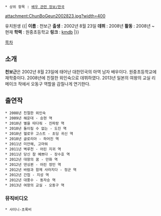  * 상위 항목 : [[배우 관련 정보/한국]]

attachment:ChunBoGeun2002823.jpg?width=400

유치원생
{{|
'''이름''' : 천보근
'''출생''' : 2002년 8월 23일
'''데뷔''' : 2008년
'''활동''' : 2008년 ~ 현재 
'''학력''' : 원중초등학교
'''링크''' : [http://www.kmdb.or.kr/actor/mm_basic.asp?person_id=00050813 kmdb]
|}}


[[목차]]
== 소개 ==
'''천보근'''은 2002년 8월 23일에 태어난 대한민국의 아역 남자 배우이다. 원중초등학교에 재학중이다. 2008년에 친절한 외인숙으로 데뷔하였다. 2013년 일본의 여왕의 교실 리메이크 작에서 오동구 역할을 감칠나게 연기한다.

== 출연작 ==
 * 2008년 친절한 외인숙
 * 2009년 해운대 - 승현 역
 * 2010년 별을 따다줘 - 진파랑 역
 * 2010년 돌이킬 수 없는 - 도진 역
 * 2010년 헬로우 고스트 - 초딩 귀신 역
 * 2010년 글로리아 - 하어진 역
 * 2011년 미안해, 고마워
 * 2011년 벽루천 - 어린 지귀 역
 * 2011년 당신 참 예쁘다 - 장수호 역
 * 2012년 대왕의 꿈 - 만화 역
 * 2012년 댄싱퀸 - 어린 정민 역
 * 2012년 바람과 함께 사라지다 - 정군 역
 * 2012년 간첩 - 지성 역
 * 2012년 대풍수 - 동자승 역
 * 2013년 여왕의 교실 - 오동구 역

=== 뮤직비디오 ===
 * 샤이니-초록비
